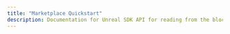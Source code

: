 ---
title: "Marketplace Quickstart"
description: Documentation for Unreal SDK API for reading from the blockchain with the Sequence infrastructure stack for web3 gaming.
---
